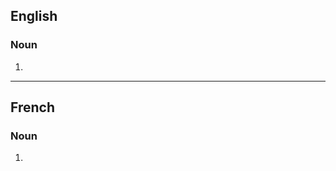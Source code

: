 {{also|basques}}

==English==

===Noun===
{{head|en|noun form}}

# {{plural of|Basque|lang=en}}

----

==French==

===Noun===
{{head|fr|noun plural form}}

# {{plural of|Basque|lang=fr}}